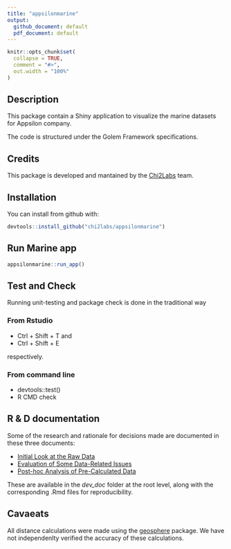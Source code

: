 ```yaml
---
title: "appsilonmarine"
output:
  github_document: default
  pdf_document: default
---
```


```r
knitr::opts_chunk$set(
  collapse = TRUE,
  comment = "#>",
  out.width = "100%"
)
```

## Description

This package contain a Shiny application to visualize the marine datasets for Appsilon company.

The code is structured under the Golem Framework specifications.

## Credits

This package is developed and mantained by the <a href="https://www.chi2labs.com/">Chi2Labs</a> team.

## Installation

You can install from github with:

``` r
devtools::install_github("chi2labs/appsilonmarine")
```

## Run Marine app

```r
appsilonmarine::run_app()
```

## Test and Check

Running unit-testing and package check is done in the traditional way

### From Rstudio

* Ctrl + Shift + T and 
* Ctrl + Shift + E

respectively. 

### From command line

* devtools::test()
* R CMD check

## R & D documentation

Some of the research and rationale for decisions made are documented in these three documents:

* [Initial Look at the Raw Data](https://github.com/chi2labs/appsilonmarine/blob/master/dev_docs/data_initial_look.md)
* [Evaluation of Some Data-Related Issues](https://github.com/chi2labs/appsilonmarine/blob/master/dev_docs/data_considerations.md)
* [Post-hoc Analysis of Pre-Calculated Data](https://github.com/chi2labs/appsilonmarine/blob/master/dev_docs/post_hoc_analysis.md)

These are available in the *dev_doc* folder at the root level, along with the corresponding .Rmd files for reproducibility.


## Cavaeats

All distance calculations were made using the [geosphere](https://cran.r-project.org/package=geosphere) package. We have not independenlty verified the accuracy of these calculations.